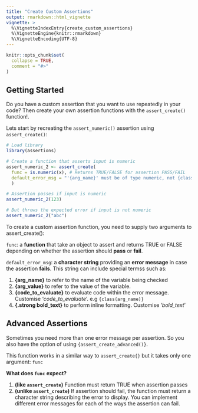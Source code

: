 ```yaml
---
title: "Create Custom Assertions"
output: rmarkdown::html_vignette
vignette: >
  %\VignetteIndexEntry{create_custom_assertions}
  %\VignetteEngine{knitr::rmarkdown}
  %\VignetteEncoding{UTF-8}
---
```


```r
knitr::opts_chunk$set(
  collapse = TRUE,
  comment = "#>"
)
```

## Getting Started

Do you have a custom assertion that you want to use repeatedly in your code? Then create your own assertion functions with the `assert_create()` function!.

Lets start by recreating the `assert_numeric()` assertion using `assert_create()`:

```r
# Load library
library(assertions)

# Create a function that asserts input is numeric
assert_numeric_2 <- assert_create(
  func = is.numeric(x), # Returns TRUE/FALSE for assertion PASS/FAIL
  default_error_msg = "'{arg_name}' must be of type numeric, not {class(arg_value)}"
  )

# Assertion passes if input is numeric
assert_numeric_2(123)

# But throws the expected error if input is not numeric
assert_numeric_2("abc")

```

To create a custom assertion function, you need to supply two arguments to assert_create():

`func`: a **function** that take an object to assert and returns TRUE or FALSE depending on whether the assertion should **pass** or **fail**.

`default_error_msg`: a **character string** providing an **error message** in case the assertion **fails**. This string can include special termss such as:

1.  **{arg_name}** to refer to the name of the variable being checked
2.  **{arg_value}** to refer to the value of the variable.
3.  **{code_to_evaluate}** to evaluate code within the error message. Customise '*code_to_evaluate*'. e.g `{class(arg_name)}`
4.  **{.strong bold_text}** to perform inline formatting. Customise '*bold_text*'

## Advanced Assertions

Sometimes you need more than one error message per assertion. So you also have the option of using `{assert_create_advanced()}`.

This function works in a similar way to `assert_create{}` but it takes only one argument: `func`

**What does `func`** **expect?**

1.  **(like `assert_create`)** Function must return TRUE when assertion passes
2.  **(unlike `assert_create`)** If assertion should fail, the function must return a character string describing the error to display. You can implement different error messages for each of the ways the assertion can fail.
